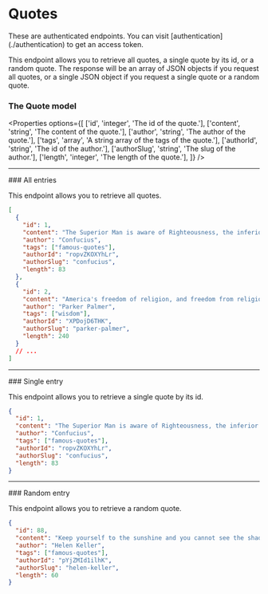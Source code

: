 
# Quotes

<Callout type="warning" emoji="⚠️">
  These are authenticated endpoints. You can visit
  [authentication](./authentication) to get an access token.
</Callout>

This endpoint allows you to retrieve all quotes, a single quote by its id, or a random quote. The response will be an array of JSON objects if you request all quotes, or a single JSON object if you request a single quote or a random quote.

### The Quote model

<Properties
  options={[
    ['id', 'integer', 'The id of the quote.'],
    ['content', 'string', 'The content of the quote.'],
    ['author', 'string', 'The author of the quote.'],
    ['tags', 'array', 'A string array of the tags of the quote.'],
    ['authorId', 'string', 'The id of the author.'],
    ['authorSlug', 'string', 'The slug of the author.'],
    ['length', 'integer', 'The length of the quote.'],
  ]}
/>

<Hr />
### All entries

<EndpointDetails path="/quotes" />

This endpoint allows you to retrieve all quotes.

```json filename="Response"
[
  {
    "id": 1,
    "content": "The Superior Man is aware of Righteousness, the inferior man is aware of advantage.",
    "author": "Confucius",
    "tags": ["famous-quotes"],
    "authorId": "ropvZKOXYhLr",
    "authorSlug": "confucius",
    "length": 83
  },
  {
    "id": 2,
    "content": "America's freedom of religion, and freedom from religion, offers every wisdom tradition an opportunity to address our soul-deep needs: Christianity, Judaism, Islam, Buddhism, Hinduism, secular humanism, agnosticism and atheism among others.",
    "author": "Parker Palmer",
    "tags": ["wisdom"],
    "authorId": "XPDojD6THK",
    "authorSlug": "parker-palmer",
    "length": 240
  }
  // ...
]
```

<Hr />
### Single entry

<EndpointDetails path="/quotes/<id>" />

This endpoint allows you to retrieve a single quote by its id.

```json filename="Response"
{
  "id": 1,
  "content": "The Superior Man is aware of Righteousness, the inferior man is aware of advantage.",
  "author": "Confucius",
  "tags": ["famous-quotes"],
  "authorId": "ropvZKOXYhLr",
  "authorSlug": "confucius",
  "length": 83
}
```

<Hr />
### Random entry

<EndpointDetails path="/quotes/random" />

This endpoint allows you to retrieve a random quote.

```json filename="Response"
{
  "id": 88,
  "content": "Keep yourself to the sunshine and you cannot see the shadow.",
  "author": "Helen Keller",
  "tags": ["famous-quotes"],
  "authorId": "pYjZMId1ilhK",
  "authorSlug": "helen-keller",
  "length": 60
}
```
